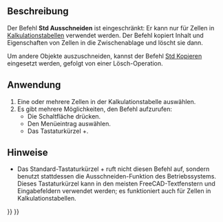 <languages/>

{{Docnav/de
|[[Std_Redo/de|Wiederherstellen]]
|[[Std_Copy/de|Kopieren]]
|[[Std_Edit_Menu|Std Menü Bearbeiten]]
|IconL=Std_Redo.svg
|IconR=Std_Copy.svg
|IconC=Freecad.svg
}}

{{GuiCommand/de
|Name=Std Cut
|Name/de=Std Ausschneiden
|MenuLocation=Bearbeiten → Ausschneiden
|Workbenches=Alle
|Shortcut={{KEY|Strg}}+{{KEY|X}}
|SeeAlso=[[Std Copy/de|Std Kopieren]], [[Std Paste/de|Std Einfügen]],  [[Std_DuplicateSelection/de|Std AuswahlDuplizieren]]
}}

<span id="Description"></span>
==Beschreibung==

Der Befehl '''Std Ausschneiden''' ist eingeschränkt: Er kann nur für Zellen in [[Spreadsheet_Workbench/de|Kalkulationstabellen]] verwendet werden. Der Befehl kopiert Inhalt und Eigenschaften von Zellen in die Zwischenablage und löscht sie dann.

Um andere Objekte auszuschneiden, kannst der Befehl [[Std_Copy/de|Std Kopieren]] eingesetzt werden, gefolgt von einer Lösch-Operation.

<span id="Usage"></span>
==Anwendung==

# Eine oder mehrere Zellen in der Kalkulationstabelle auswählen.
# Es gibt mehrere Möglichkeiten, den Befehl aufzurufen:
#* Die Schaltfläche {{Button|[[Image:Std_Cut.svg|16px]] [[Std_Cut/de|Ausschneiden]]}} drücken.
#* Den Menüeintrag {{MenuCommand|Bearbeiten → [[Image:Std_Cut.svg|16px]] Ausschneiden}} auswählen.
#* Das Tastaturkürzel {{KEY|Ctrl}}+{{KEY|X}}.

<span id="Notes"></span>
==Hinweise==

* Das Standard-Tastaturkürzel {{KEY|Strg}}+{{KEY|X}} ruft nicht diesen Befehl auf, sondern benutzt stattdessen die Ausschneiden-Funktion des Betriebssystems. Dieses Tastaturkürzel kann in den meisten FreeCAD-Textfenstern und Eingabefeldern verwendet werden; es funktioniert auch für Zellen in Kalkulationstabellen.


{{Docnav/de
|[[Std_Redo/de|Wiederherstellen]]
|[[Std_Copy/de|Kopieren]]
|[[Std_Edit_Menu|Std Menü Bearbeiten]]
|IconL=Std_Redo.svg
|IconR=Std_Copy.svg
|IconC=Freecad.svg
}}

{{Std_Base_navi{{#translation:}}}}
{{Userdocnavi{{#translation:}}}}